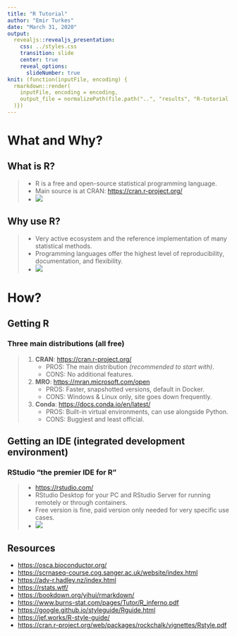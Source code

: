 ```yaml
---
title: "R Tutorial"
author: "Emir Turkes"
date: "March 31, 2020"
output:
  revealjs::revealjs_presentation:
    css: ../styles.css
    transition: slide
    center: true
    reveal_options:
      slideNumber: true
knit: (function(inputFile, encoding) {
  rmarkdown::render(
    inputFile, encoding = encoding,
    output_file = normalizePath(file.path("..", "results", "R-tutorial.html"))
  )})
---
```


# What and Why?

## What is R?
> - R is a free and open-source statistical programming language.
> - Main source is at CRAN: [https://cran.r-project.org/](https://cran.r-project.org/)
> - ![](../assets/images/Screenshot from 2020-03-30 18-52-15.png)

## Why use R?
> - Very active ecosystem and the reference implementation of many statistical methods.
> - Programming languages offer the highest level of reproducibility, documentation, and flexibility.
> - ![](../assets/images/Screenshot from 2020-03-30 20-15-00.png)

# How?

## Getting R
### Three main distributions (all free)
> 1. **CRAN**: [https://cran.r-project.org/](https://cran.r-project.org/)
>    + PROS: The main distribution *(recommended to start with)*.
>    + CONS: No additional features.
> 2. **MRO**: [https://mran.microsoft.com/open](https://mran.microsoft.com/open)
>    + PROS: Faster, snapshotted versions, default in Docker.
>    + CONS: Windows & Linux only, site goes down frequently.
> 3. **Conda**: [https://docs.conda.io/en/latest/](https://docs.conda.io/en/latest/)
>    + PROS: Built-in virtual environments, can use alongside Python.
>    + CONS: Buggiest and least official.

## Getting an IDE (integrated development environment)
### RStudio "the premier IDE for R"
> - [https://rstudio.com/](https://rstudio.com/)
> - RStudio Desktop for your PC and RStudio Server for running remotely or through containers.
> - Free version is fine, paid version only needed for very specific use cases.
> - ![](../assets/images/rstudio.png)

## Resources
- [https://osca.bioconductor.org/](https://osca.bioconductor.org/)
- [https://scrnaseq-course.cog.sanger.ac.uk/website/index.html](https://scrnaseq-course.cog.sanger.ac.uk/website/index.html)
- [https://adv-r.hadley.nz/index.html](https://adv-r.hadley.nz/index.html)
- [https://rstats.wtf/](https://rstats.wtf/)
- [https://bookdown.org/yihui/rmarkdown/](https://bookdown.org/yihui/rmarkdown/)
- [https://www.burns-stat.com/pages/Tutor/R_inferno.pdf](https://www.burns-stat.com/pages/Tutor/R_inferno.pdf)
- [https://google.github.io/styleguide/Rguide.html](https://google.github.io/styleguide/Rguide.html)
- [https://jef.works/R-style-guide/](https://jef.works/R-style-guide/)
- [https://cran.r-project.org/web/packages/rockchalk/vignettes/Rstyle.pdf](https://cran.r-project.org/web/packages/rockchalk/vignettes/Rstyle.pdf)
